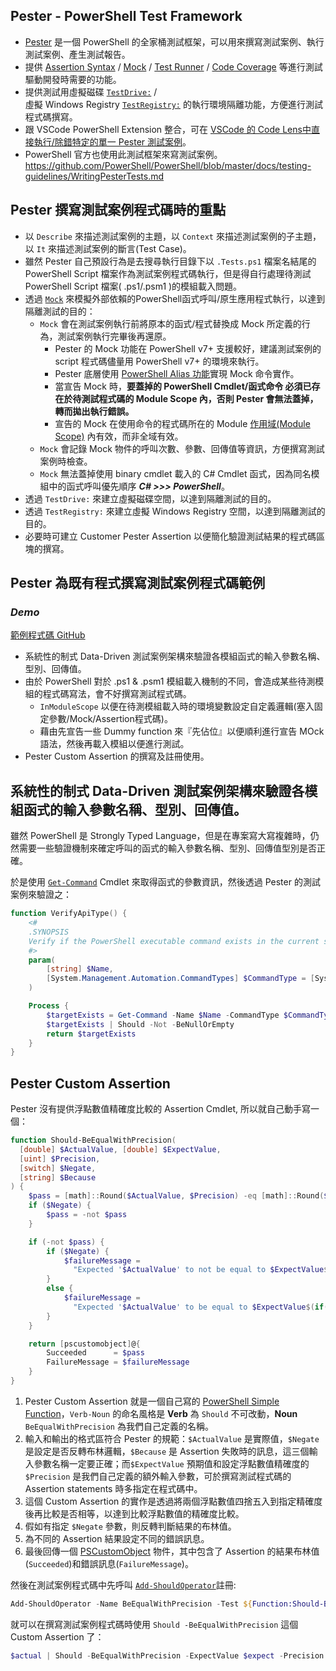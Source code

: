 ## Pester - PowerShell Test Framework

* [Pester](http://pester.dev) 是一個 PowerShell 的全家桶測試框架，可以用來撰寫測試案例、執行測試案例、產生測試報告。
* 提供 [Assertion Syntax](http://pester.dev/docs/assertions/) / [Mock](http://pester.dev/docs/usage/mocking) / [Test Runner](http://pester.dev/docs/commands/Invoke-Pester) / [Code Coverage](http://pester.dev/docs/usage/code-coverage) 等進行測試驅動開發時需要的功能。
* 提供測試用虛擬磁碟 [`TestDrive:`](http://pester.dev/docs/usage/testdrive) /<br/>虛擬 Windows Registry [`TestRegistry:`](http://pester.dev/docs/usage/testregistry) 的執行環境隔離功能，方便進行測試程式碼撰寫。
* 跟 VSCode PowerShell Extension 整合，可在 [VSCode 的 Code Lens中直接執行/除錯特定的單一 Pester 測試案例](http://pester.dev/docs/usage/vscode)。
* PowerShell 官方也使用此測試框架來寫測試案例。<br/><https://github.com/PowerShell/PowerShell/blob/master/docs/testing-guidelines/WritingPesterTests.md>

## Pester 撰寫測試案例程式碼時的重點 {.scrollable}

* 以 `Describe` 來描述測試案例的主題，以 `Context` 來描述測試案例的子主題，以 `It` 來描述測試案例的斷言(Test Case)。
* 雖然 Pester 自己預設行為是去搜尋執行目錄下以 `.Tests.ps1` 檔案名結尾的 PowerShell Script 檔案作為測試案例程式碼執行，但是得自行處理待測試 PowerShell Script 檔案( .ps1/.psm1 )的模組載入問題。
* 透過 [`Mock`](http://pester.dev/docs/usage/mocking) 來模擬外部依賴的PowerShell函式呼叫/原生應用程式執行，以達到隔離測試的目的：
    * `Mock` 會在測試案例執行前將原本的函式/程式替換成 Mock 所定義的行為，測試案例執行完畢後再還原。
      * Pester 的 Mock 功能在 PowerShell v7+ 支援較好，建議測試案例的 script 程式碼儘量用 PowerShell v7+ 的環境來執行。
      * Pester 底層使用 [PowerShell Alias 功能](http://learn.microsoft.com/powershell/scripting/learn/shell/using-aliases)實現 Mock 命令實作。
      * 當宣告 Mock 時，**要蓋掉的 PowerShell Cmdlet/函式命令 必須已存在於待測試程式碼的 Module Scope 內，否則 Pester 會無法蓋掉，轉而拋出執行錯誤。**
      * 宣告的 Mock 在使用命令的程式碼所在的 Module [作用域(Module Scope)](http://learn.microsoft.com/powershell/module/microsoft.powershell.core/about/about_scopes) 內有效，而非全域有效。
    * `Mock` 會記錄 Mock 物件的呼叫次數、參數、回傳值等資訊，方便撰寫測試案例時檢查。
    * `Mock` 無法蓋掉使用 binary cmdlet 載入的 C# Cmdlet 函式，因為同名模組中的函式呼叫優先順序 ***C# >>> PowerShell***。
* 透過 `TestDrive:` 來建立虛擬磁碟空間，以達到隔離測試的目的。
* 透過 `TestRegistry:` 來建立虛擬 Windows Registry 空間，以達到隔離測試的目的。
* 必要時可建立 Customer Pester Assertion 以便簡化驗證測試結果的程式碼區塊的撰寫。

## Pester 為既有程式撰寫測試案例程式碼範例

### ***Demo***

[範例程式碼 GitHub](http://github.com/windperson/DemoPester)

* 系統性的制式 Data-Driven 測試案例架構來驗證各模組函式的輸入參數名稱、型別、回傳值。
* 由於 PowerShell 對於 .ps1 & .psm1 模組載入機制的不同，會造成某些待測模組的程式碼寫法，會不好撰寫測試程式碼。
  * `InModuleScope` 以便在待測模組載入時的環境變數設定自定義邏輯(塞入固定參數/Mock/Assertion程式碼)。
  * 藉由先宣告一些 Dummy function 來『先佔位』以便順利進行宣告 MOck 語法，然後再載入模組以便進行測試。
* Pester Custom Assertion 的撰寫及註冊使用。

## 系統性的制式 Data-Driven 測試案例架構來驗證各模組函式的輸入參數名稱、型別、回傳值。 {.small .scrollable}

雖然 PowerShell 是 Strongly Typed Language，但是在專案寫大寫複雜時，仍然需要一些驗證機制來確定呼叫的函式的輸入參數名稱、型別、回傳值型別是否正確。

於是使用 [`Get-Command`](http://learn.microsoft.com/powershell/module/microsoft.powershell.core/get-command) Cmdlet 來取得函式的參數資訊，然後透過 Pester 的測試案例來驗證之：
```powershell {.ps1 filename="Demo1to1MappingTestModule\Production_test\VerifyPsDefApi.ps1" code-line-numbers="false" }
function VerifyApiType() {
    <#
    .SYNOPSIS
    Verify if the PowerShell executable command exists in the current session and is correct type.
    #>
    param(
        [string] $Name,
        [System.Management.Automation.CommandTypes] $CommandType = [System.Management.Automation.CommandTypes]::Function
    )

    Process {
        $targetExists = Get-Command -Name $Name -CommandType $CommandType -ErrorAction SilentlyContinue
        $targetExists | Should -Not -BeNullOrEmpty
        return $targetExists
    }
}
```


## Pester Custom Assertion {.small .scrollable}

Pester 沒有提供浮點數值精確度比較的 Assertion Cmdlet, 所以就自己動手寫一個：

```powershell {.ps1 filename="Demo1to1MappingTestModule\Production_test\ProductFeatures\MathFeatureModule\MathFeature.Tests.ps1" code-line-numbers="false" }
function Should-BeEqualWithPrecision(                                                                          # <1>
  [double] $ActualValue, [double] $ExpectValue,                                                                # <2>
  [uint] $Precision,                                                                                           # <2>
  [switch] $Negate,                                                                                            # <2>
  [string] $Because                                                                                            # <2>
) {
    $pass = [math]::Round($ActualValue, $Precision) -eq [math]::Round($ExpectValue, $Precision)                # <3>
    if ($Negate) {                                                                                             # <4>
        $pass = -not $pass                                                                                     # <4>
    }                                                                                                          # <4>

    if (-not $pass) {                                                                                          # <5>
        if ($Negate) {                                                                                         # <5> 
            $failureMessage =                                                                                  # <5>
              "Expected '$ActualValue' to not be equal to $ExpectValue$(if($Because) { " because $Because"})." # <5>
        }                                                                                                      # <5>
        else {                                                                                                 # <5> 
            $failureMessage =                                                                                  # <5>
              "Expected '$ActualValue' to be equal to $ExpectValue$(if($Because) { " because $Because"})."     # <5>
        }                                                                                                      # <5>
    }                                                                                                          # <5>

    return [pscustomobject]@{                                                                                  # <6>
        Succeeded      = $pass                                                                                 # <6>
        FailureMessage = $failureMessage                                                                       # <6>
    }                                                                                                          # <6>
}
```
1. Pester Custom Assertion 就是一個自己寫的 [PowerShell Simple Function](http://learn.microsoft.com/powershell/scripting/learn/ps101/09-functions#a-simple-function)，`Verb-Noun` 的命名風格是 **Verb** 為 `Should` 不可改動，**Noun** `BeEqualWithPrecision` 為我們自己定義的名稱。
2. 輸入和輸出的格式區符合 Pester 的規範：`$ActualValue` 是實際值，`$Negate` 是設定是否反轉布林邏輯，`$Because` 是 Assertion 失敗時的訊息，這三個輸入參數名稱一定要正確；而`$ExpectValue` 預期值和設定浮點數值精確度的 `$Precision` 是我們自己定義的額外輸入參數，可於撰寫測試程式碼的 Assertion statements 時多指定在程式碼中。
3. 這個 Custom Assertion 的實作是透過將兩個浮點數值四捨五入到指定精確度後再比較是否相等，以達到比較浮點數值的精確度比較。
4. 假如有指定 `$Negate` 參數，則反轉判斷結果的布林值。
5. 為不同的 Assertion 結果設定不同的錯誤訊息。
6. 最後回傳一個 [PSCustomObject](http://learn.microsoft.com/powershell/scripting/learn/deep-dives/everything-about-pscustomobject) 物件，其中包含了 Assertion 的結果布林值(`Succeeded`)和錯誤訊息(`FailureMessage`)。

然後在測試案例程式碼中先呼叫 [`Add-ShouldOperator`](https://pester.dev/docs/commands/Add-ShouldOperator)註冊:
```powershell {.ps1 filename="Demo1to1MappingTestModule/Production_test/ProductFeatures/MathFeatureModule/MathFeature.Tests.ps1" }
Add-ShouldOperator -Name BeEqualWithPrecision -Test ${Function:Should-BeEqualWithPrecision}
```
就可以在撰寫測試案例程式碼時使用 `Should -BeEqualWithPrecision` 這個 Custom Assertion 了：
```powershell {.ps1 filename="Demo1to1MappingTestModule/Production_test/ProductFeatures/MathFeatureModule/MathFeature.Tests.ps1" }
$actual | Should -BeEqualWithPrecision -ExpectValue $expect -Precision 2
```
